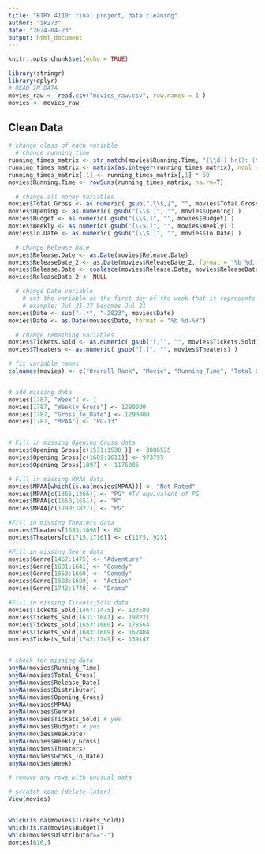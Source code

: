 ```yaml
---
title: "BTRY 4110: final project, data cleaning"
author: "ik273"
date: "2024-04-23"
output: html_document
---
```


```r
knitr::opts_chunk$set(echo = TRUE)
```

```r
library(stringr)
library(dplyr)
# READ IN DATA
movies_raw <- read.csv("movies_raw.csv", row.names = 1 )
movies <- movies_raw
```

## Clean Data


```r
# change class of each variable
  # change running time
running_times_matrix <- str_match(movies$Running.Time, "(\\d+) hr(?: (\\d+) min)?")[,c(2,3)]
running_times_matrix <- matrix(as.integer(running_times_matrix), ncol = 2, byrow = F)
running_times_matrix[,1] <- running_times_matrix[,1] * 60
movies$Running.Time <- rowSums(running_times_matrix, na.rm=T)

  # change all money variables
movies$Total.Gross <- as.numeric( gsub("[\\$,]", "", movies$Total.Gross) )
movies$Opening <- as.numeric( gsub("[\\$,]", "", movies$Opening) )
movies$Budget <- as.numeric( gsub("[\\$,]", "", movies$Budget) )
movies$Weekly <- as.numeric( gsub("[\\$,]", "", movies$Weekly) )
movies$To.Date <- as.numeric( gsub("[\\$,]", "", movies$To.Date) )

  # change Release Date
movies$Release.Date <- as.Date(movies$Release.Date)
movies$ReleaseDate_2 <- as.Date(movies$ReleaseDate_2, format = "%b %d, %Y")
movies$Release.Date <- coalesce(movies$Release.Date, movies$ReleaseDate_2)
movies$ReleaseDate_2 <- NULL

  # change Date variable
    # set the variable as the first day of the week that it represents
    # example: Jul 21-27 becomes Jul 21
movies$Date <- sub("-.*", "-2023", movies$Date)
movies$Date <- as.Date(movies$Date, format = "%b %d-%Y")

  # change remaining variables
movies$Tickets.Sold <- as.numeric( gsub("[,]", "", movies$Tickets.Sold) )
movies$Theaters <- as.numeric( gsub("[,]", "", movies$Theaters) )

```

```r
# fix variable names
colnames(movies) <- c("Overall_Rank", "Movie", "Running_Time", "Total_Gross", "Release_Date", "Distributor", "Opening_Gross", "MPAA", "Genre", "Tickets_Sold", "Budget", "WeekDate", "Weekly_Gross", "Theaters", "Gross_To_Date", "Week")


# add missing data
movies[1787, "Week"] <- 1
movies[1787, "Weekly_Gross"] <- 1290000
movies[1787, "Gross_To_Date"] <- 1290000
movies[1787, "MPAA"] <- "PG-13"


# Fill in missing Opening_Gross data
movies$Opening_Gross[c(1531:1538 )] <- 3006525
movies$Opening_Gross[c(1609:1611)] <- 973795
movies$Opening_Gross[1897] <- 1176085

# Fill in missing MPAA data 
movies$MPAA[which(is.na(movies$MPAA))] <- "Not Rated"
movies$MPAA[c(1365,1366)] <- "PG" #TV equivalent of PG 
movies$MPAA[c(1650,1651)] <- "R"
movies$MPAA[c(1790:1827)] <- "PG"

#Fill in missing Theaters data
movies$Theaters[1693:1698] <- 62
movies$Theaters[c(1715,1716)] <- c(1175, 925)

#Fill in missing Genre data
movies$Genre[1467:1475] <- "Adventure"
movies$Genre[1631:1641] <- "Comedy"
movies$Genre[1653:1660] <- "Comedy"
movies$Genre[1683:1689] <- "Action"
movies$Genre[1742:1749] <- "Drama"

#Fill in missing Tickets_Sold data
movies$Tickets_Sold[1467:1475] <- 133580
movies$Tickets_Sold[1631:1641] <- 198221
movies$Tickets_Sold[1653:1660] <- 178564
movies$Tickets_Sold[1683:1689] <- 162404
movies$Tickets_Sold[1742:1749] <- 139147


# check for missing data
anyNA(movies$Running_Time)
anyNA(movies$Total_Gross)
anyNA(movies$Release_Date)
anyNA(movies$Distributor)
anyNA(movies$Opening_Gross)
anyNA(movies$MPAA)
anyNA(movies$Genre)
anyNA(movies$Tickets_Sold) # yes
anyNA(movies$Budget) # yes
anyNA(movies$WeekDate)
anyNA(movies$Weekly_Gross)
anyNA(movies$Theaters)
anyNA(movies$Gross_To_Date)
anyNA(movies$Week)

# remove any rows with unusual data
```

```r
# scratch code (delete later)
View(movies)


which(is.na(movies$Tickets_Sold))
which(is.na(movies$Budget))
which(movies$Distributor=="-")
movies[616,]
```


